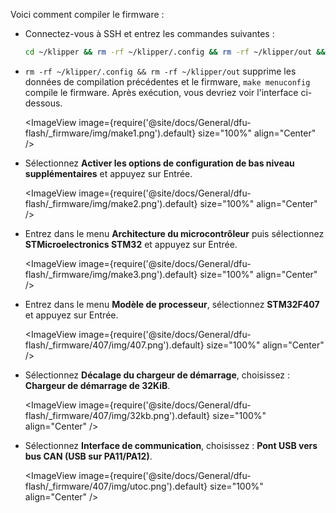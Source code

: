 Voici comment compiler le firmware :
* Connectez-vous à SSH et entrez les commandes suivantes :

    ```bash
    cd ~/klipper && rm -rf ~/klipper/.config && rm -rf ~/klipper/out && make menuconfig
    ```

* `rm -rf ~/klipper/.config && rm -rf ~/klipper/out` supprime les données de compilation précédentes et le firmware, `make menuconfig` compile le firmware. Après exécution, vous devriez voir l'interface ci-dessous.

    <ImageView image={require('@site/docs/General/dfu-flash/_firmware/img/make1.png').default} size="100%" align="Center" />

* Sélectionnez **Activer les options de configuration de bas niveau supplémentaires** et appuyez sur Entrée.

    <ImageView image={require('@site/docs/General/dfu-flash/_firmware/img/make2.png').default} size="100%" align="Center" />

* Entrez dans le menu **Architecture du microcontrôleur** puis sélectionnez **STMicroelectronics STM32** et appuyez sur Entrée.

    <ImageView image={require('@site/docs/General/dfu-flash/_firmware/img/make3.png').default} size="100%" align="Center" />

* Entrez dans le menu **Modèle de processeur**, sélectionnez **STM32F407** et appuyez sur Entrée.

    <ImageView image={require('@site/docs/General/dfu-flash/_firmware/407/img/407.png').default} size="100%" align="Center" />

* Sélectionnez **Décalage du chargeur de démarrage**, choisissez : **Chargeur de démarrage de 32KiB**.

    <ImageView image={require('@site/docs/General/dfu-flash/_firmware/407/img/32kb.png').default} size="100%" align="Center" />

* Sélectionnez **Interface de communication**, choisissez : **Pont USB vers bus CAN (USB sur PA11/PA12)**.

    <ImageView image={require('@site/docs/General/dfu-flash/_firmware/407/img/utoc.png').default} size="100%" align="Center" />